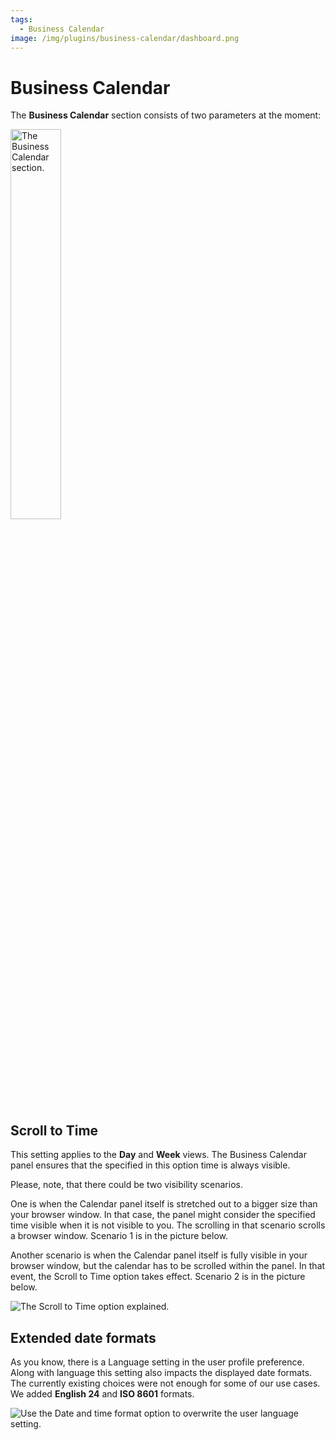 ```yaml
---
tags:
  - Business Calendar
image: /img/plugins/business-calendar/dashboard.png
---
```



# Business Calendar

The **Business Calendar** section consists of two parameters at the moment:

<Image
  title="The Business Calendar section."
  src="/img/plugins/business-calendar/bus-calendar-section.png"
  width="40%"
/>

## Scroll to Time

This setting applies to the **Day** and **Week** views. The Business Calendar panel ensures that the specified in this option time is always visible.

Please, note, that there could be two visibility scenarios.

One is when the Calendar panel itself is stretched out to a bigger size than your browser window. In that case, the panel might consider the specified time visible when it is not visible to you. The scrolling in that scenario scrolls a browser window. Scenario 1 is in the picture below.

Another scenario is when the Calendar panel itself is fully visible in your browser window, but the calendar has to be scrolled within the panel. In that event, the Scroll to Time option takes effect. Scenario 2 is in the picture below.

<Image
  title="The Scroll to Time option explained."
  src="/img/blog/2023-11-01-calendar-panel-2.3.0/scroll.png"
/>

## Extended date formats

As you know, there is a Language setting in the user profile preference. Along with language this setting also impacts the displayed date formats.
The currently existing choices were not enough for some of our use cases. We added **English 24** and **ISO 8601** formats.

<Image
  title="Use the Date and time format option to overwrite the user language setting."
  src="/img/blog/2024-05-14-calendar-panel-3.0.0/language.png"
/>
